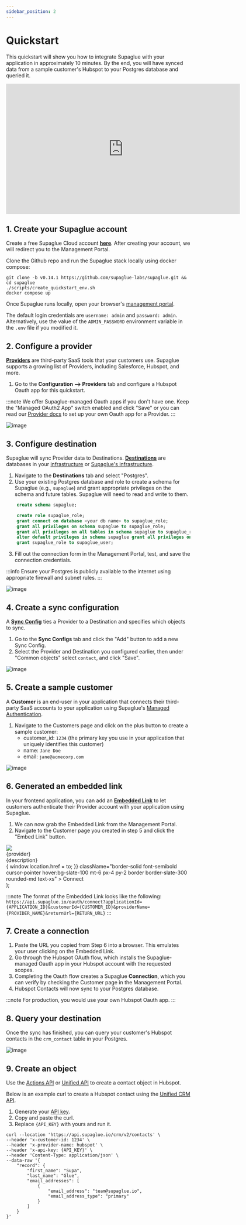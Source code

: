 ```yaml
---
sidebar_position: 2
---
```



# Quickstart

This quickstart will show you how to integrate Supaglue with your application in approximately 10 minutes. By the end, you will have synced data from a sample customer's Hubspot to your Postgres database and queried it.

<iframe
  width="640"
  height="356"
  src="https://www.loom.com/embed/579b97dc576b4aa3bcd69b0cfa50d613?sid=2417ae3a-4fe1-43a4-b84d-8067216fabaf&hide_owner=true&hide_share=true&hide_title=true&hideEmbedTopBar=true"
  frameborder="0"
  webkitallowfullscreen
  mozallowfullscreen
  allowfullscreen
></iframe>

## 1. Create your Supaglue account

<Tabs>

<TabItem value="supaglue-cloud" label="Supaglue Cloud" default>

Create a free Supaglue Cloud account **[here](https://app.supaglue.io/sign-up)**. After creating your account, we will redirect you to the Management Portal.

</TabItem>

<TabItem value="localhost" label="Localhost">

Clone the Github repo and run the Supaglue stack locally using docker compose:

```shell
git clone -b v0.14.1 https://github.com/supaglue-labs/supaglue.git && cd supaglue
./scripts/create_quickstart_env.sh
docker compose up
```

Once Supaglue runs locally, open your browser's [management portal](http://localhost:3000).

The default login credentials are `username: admin` and `password: admin`. Alternatively, use the value of the `ADMIN_PASSWORD` environment variable in the `.env` file if you modified it.

</TabItem>

</Tabs>

## 2. Configure a provider

[**Providers**](./category/providers) are third-party SaaS tools that your customers use. Supaglue supports a growing list of Providers, including Salesforce, Hubspot, and more.

1. Go to the **Configuration --> Providers** tab and configure a Hubspot Oauth app for this quickstart.

:::note
We offer Supaglue-managed Oauth apps if you don't have one. Keep the "Managed OAuth2 App" switch enabled and click "Save" or you can read our [Provider docs](./category/providers) to set up your own Oauth app for a Provider.
:::

<BrowserWindow url="https://app.supaglue.io/applications/62605dc1-148e-4c53-a850-82e10f71ed23/configuration/providers/crm/hubspot">

![image](/img/hubspot-config-quickstart.png)

</BrowserWindow>

## 3. Configure destination

Supaglue will sync Provider data to Destinations. [**Destinations**](./category/destinations) are databases in your [infrastructure](./integration-patterns/managed-syncs#destination-options) or [Supaglue's infrastructure](./integration-patterns/managed-syncs#destination-options).

1. Navigate to the **Destinations** tab and select "Postgres".
1. Use your existing Postgres database and role to create a schema for Supaglue (e.g., `supaglue`) and grant appropriate privileges on the schema and future tables. Supaglue will need to read and write to them.

```sql
    create schema supaglue;

    create role supaglue_role;
    grant connect on database <your db name> to supaglue_role;
    grant all privileges on schema supaglue to supaglue_role;
    grant all privileges on all tables in schema supaglue to supaglue_role;
    alter default privileges in schema supaglue grant all privileges on tables to supaglue_role;
    grant supaglue_role to supaglue_user;
```

3. Fill out the connection form in the Management Portal, test, and save the connection credentials.

:::info
Ensure your Postgres is publicly available to the internet using appropriate firewall and subnet rules.
:::

<BrowserWindow url="https://app.supaglue.io/applications/62605dc1-148e-4c53-a850-82e10f71ed23/configuration/destinations/postgres">

![image](/img/postgres-form-quickstart.png)

</BrowserWindow>

## 4. Create a sync configuration

A [**Sync Config**](./integration-patterns/managed-syncs#syncconfig) ties a Provider to a Destination and specifies which objects to sync.

1. Go to the **Sync Configs** tab and click the "Add" button to add a new Sync Config.
1. Select the Provider and Destination you configured earlier, then under "Common objects" select `contact`, and click "Save".

<BrowserWindow url="https://app.supaglue.io/applications/62605dc1-148e-4c53-a850-82e10f71ed23/configuration/sync_configs/e8a88575-efdb-4560-ae94-3871e8e51b18">

![image](/img/sync-config-quickstart.png)

</BrowserWindow>

## 5. Create a sample customer

A **Customer** is an end-user in your application that connects their third-party SaaS accounts to your application using Supaglue's [Managed Authentication](./platform/managed-auth).

1. Navigate to the Customers page and click on the plus button to create a sample customer:
   - customer_id: `1234` (the primary key you use in your application that uniquely identifies this customer)
   - name: `Jane Doe`
   - email: `jane@acmecorp.com`

<BrowserWindow url="https://app.supaglue.io/applications/62605dc1-148e-4c53-a850-82e10f71ed23/customers">

![image](/img/customer-config-quickstart.png)

</BrowserWindow>

## 6. Generated an embedded link

In your frontend application, you can add an [**Embedded Link**](platform/managed-auth#embedded-links) to let customers authenticate their Provider account with your application using Supaglue.

1. We can now grab the Embedded Link from the Management Portal.
1. Navigate to the Customer page you created in step 5 and click the "Embed Link" button.

  <div className="mb-4 p-6 max-w-4xl flex flex-col border rounded-md border-slate-200 border-solid items-start">
    <img src={icon} style={{ width: 'auto', height: '36px' }} />
    <div className="font-semibold mt-4">{provider}</div>
    <div className="text-xs mt-2">{description}</div>
    <div
      onClick={() => {
        window.location.href = to;
      }}
      className="border-solid font-semibold cursor-pointer hover:bg-slate-100 mt-6 px-4 py-2 border border-slate-300 rounded-md text-xs"
    >
      Connect
    </div>
  </div>
);

:::note
The format of the Embedded Link looks like the following: `https://api.supaglue.io/oauth/connect?applicationId={APPLICATION_ID}&customerId={CUSTOMER_ID}&providerName={PROVIDER_NAME}&returnUrl={RETURN_URL}`
:::

## 7. Create a connection

<div className="grid grid-cols-2 gap-4 justify-items-center">
  <div>
    <ThemedImage
      alt="Hubspot Example App"
      width="100%"
      sources={{
        light: '/img/hubspot_app.png',
        dark: '/img/hubspot_app.png',
      }}
    />
  </div>
</div>

1. Paste the URL you copied from Step 6 into a browser. This emulates your user clicking on the Embedded Link.
1. Go through the Hubspot OAuth flow, which installs the Supaglue-managed Oauth app in your Hubspot account with the requested scopes.
1. Completing the Oauth flow creates a Supaglue **Connection**, which you can verify by checking the Customer page in the Management Portal.
1. Hubspot Contacts will now sync to your Postgres database.

:::note
For production, you would use your own Hubspot Oauth app.
:::

## 8. Query your destination

Once the sync has finished, you can query your customer's Hubspot contacts in the `crm_contact` table in your Postgres.

![image](/img/postgres-sql.png)

## 9. Create an object

Use the [Actions API](api/v2/actions/actions-api) or [Unified API](api/introduction) to create a contact object in Hubspot.

Below is an example curl to create a Hubspot contact using the [Unified CRM API](api/v2/crm/unified-crm-api).

1. Generate your [API key](api/introduction#api-authentication).
1. Copy and paste the curl.
1. Replace `{API_KEY}` with yours and run it.

```
curl --location 'https://api.supaglue.io/crm/v2/contacts' \
--header 'x-customer-id: 1234' \
--header 'x-provider-name: hubspot' \
--header 'x-api-key: {API_KEY}' \
--header 'Content-Type: application/json' \
--data-raw '{
    "record": {
        "first_name": "Supa",
        "last_name": "Glue",
        "email_addresses": [
            {
                "email_address": "team@supaglue.io",
                "email_address_type": "primary"
            }
        ]
    }
}'
```
